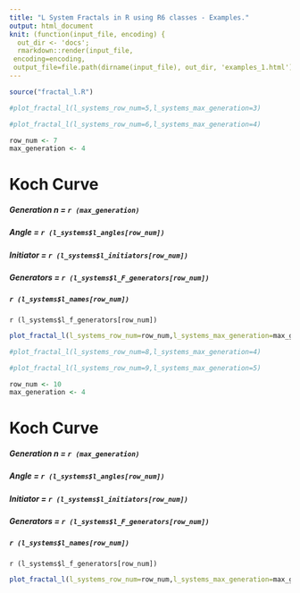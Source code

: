 ```yaml
---
title: "L System Fractals in R using R6 classes - Examples."
output: html_document
knit: (function(input_file, encoding) {
  out_dir <- 'docs';
  rmarkdown::render(input_file,
 encoding=encoding,
 output_file=file.path(dirname(input_file), out_dir, 'examples_1.html'))})
---
```

```r
source("fractal_l.R")
```

```r

#plot_fractal_l(l_systems_row_num=5,l_systems_max_generation=3)
```
```r
#plot_fractal_l(l_systems_row_num=6,l_systems_max_generation=4)
```

```r
row_num <- 7
max_generation <- 4
```
# Koch Curve
##### Generation n = `r (max_generation)`
##### Angle = `r (l_systems$l_angles[row_num])`
##### Initiator = `r (l_systems$l_initiators[row_num])`
##### Generators = `r (l_systems$l_F_generators[row_num])`
##### `r (l_systems$l_names[row_num])`
 `r (l_systems$l_f_generators[row_num])`
```r
plot_fractal_l(l_systems_row_num=row_num,l_systems_max_generation=max_generation)
```

```r
#plot_fractal_l(l_systems_row_num=8,l_systems_max_generation=4)
```

```r
#plot_fractal_l(l_systems_row_num=9,l_systems_max_generation=5)
```

```r
row_num <- 10
max_generation <- 4
```
# Koch Curve
##### Generation n = `r (max_generation)`
##### Angle = `r (l_systems$l_angles[row_num])`
##### Initiator = `r (l_systems$l_initiators[row_num])`
##### Generators = `r (l_systems$l_F_generators[row_num])`
##### `r (l_systems$l_names[row_num])`
 `r (l_systems$l_f_generators[row_num])`
```r
plot_fractal_l(l_systems_row_num=row_num,l_systems_max_generation=max_generation)
```
